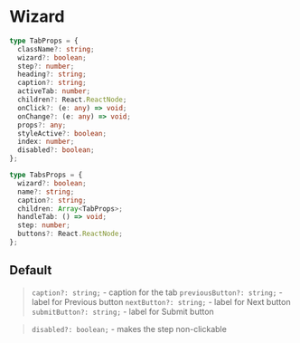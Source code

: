 
<Meta of={WizardStories} />

# Wizard

```typescript
type TabProps = {
  className?: string;
  wizard?: boolean;
  step?: number;
  heading?: string;
  caption?: string;
  activeTab: number;
  children?: React.ReactNode;
  onClick?: (e: any) => void;
  onChange?: (e: any) => void;
  props?: any;
  styleActive?: boolean;
  index: number;
  disabled?: boolean;
};

type TabsProps = {
  wizard?: boolean;
  name?: string;
  caption?: string;
  children: Array<TabProps>;
  handleTab: () => void;
  step: number;
  buttons?: React.ReactNode;
};
```

## Default

> `caption?: string;` - caption for the tab
> `previousButton?: string;` - label for Previous button
> `nextButton?: string;` - label for Next button
> `submitButton?: string;` - label for Submit button

<Canvas of={WizardStories.Default} />

> `disabled?: boolean;` - makes the step non-clickable

<Canvas of={WizardStories.Disabled} />
